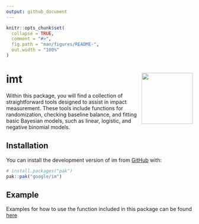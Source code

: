 ```yaml
---
output: github_document
---
```


<!-- README.md is generated from README.Rmd. Please edit that file -->

```r
knitr::opts_chunk$set(
  collapse = TRUE,
  comment = "#>",
  fig.path = "man/figures/README-",
  out.width = "100%"
)
```

# imt <img src="man/figures/logo.png" align="right" height="138" alt="" />

<!-- badges: start -->
<!-- badges: end -->

Within this package, you will find a collection of straightforward tools
 designed to assist in impact measurement. These tools include functions for
 randomization, checking baseline balance, and fitting basic Bayesian models,
 such as linear, logistic, and negative binomial models.

## Installation

You can install the development version of im from [GitHub](https://github.com/google/im) with:

``` r
# install.packages("pak")
pak::pak("google/im")
```

## Example

Examples for how to use the function included in this package can be found
 [here](https://book.martinez.fyi/rct_basic.html#the-im-package)
